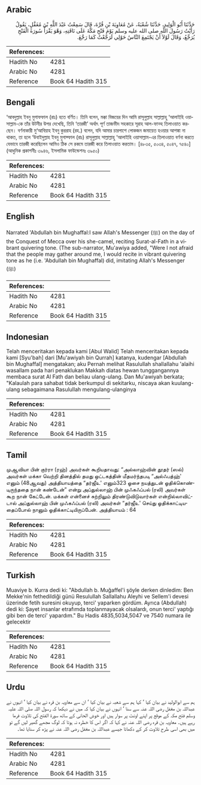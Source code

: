 ## Arabic


<div dir="rtl" lang="ar" style={{fontSize:'larger',backgroundColor:'#f8f9fa',padding:20}}>
حَدَّثَنَا أَبُو الْوَلِيدِ، حَدَّثَنَا شُعْبَةُ، عَنْ مُعَاوِيَةَ بْنِ قُرَّةَ، قَالَ سَمِعْتُ عَبْدَ اللَّهِ بْنَ مُغَفَّلٍ، يَقُولُ رَأَيْتُ رَسُولَ اللَّهِ صلى الله عليه وسلم يَوْمَ فَتْحِ مَكَّةَ عَلَى نَاقَتِهِ، وَهْوَ يَقْرَأُ سُورَةَ الْفَتْحِ يُرَجِّعُ، وَقَالَ لَوْلاَ أَنْ يَجْتَمِعَ النَّاسُ حَوْلِي لَرَجَّعْتُ كَمَا رَجَّعَ‏.‏
</div>
<div style={{backgroundColor:'#f8f9fa',padding:20, marginBottom: 10}}><table> <thead> <tr> <th>References:</th> <th></th> </tr> </thead> <tbody><tr><td>Hadith No</td><td>4281</td></tr><tr><td>Arabic No</td><td>4281</td></tr><tr><td>Reference</td><td>Book 64 Hadith 315</td></tr></tbody></table></div>

## Bengali


<div dir="ltr" lang="bn" style={{fontSize:'larger',backgroundColor:'#f8f9fa',padding:20}}>
‘আবদুল্লাহ ইবনু মুগাফফাল (রাঃ) হতে বর্ণিত। তিনি বলেন, মক্কা বিজয়ের দিন আমি রাসূলুল্লাহ সাল্লাল্লাহু ‘আলাইহি ওয়াসাল্লাম-কে তাঁর উটনীর উপর দেখেছি, তিনি ‘তারজী’ অর্থাৎ পূর্ণ তাজভীদ সহকারে সূরাহ আল-ফাত্হ তিলাওয়াত করছেন। বর্ণনাকারী মু‘আবিয়াহ ইবনু কুররাহ (রহ.) বলেন, যদি আমার চারপাশে লোকজন জমায়েত হওয়ার আশঙ্কা না থাকত, তা হলে ‘উবাইদুল্লাহ ইবনু মুগাফ্ফাল (রাঃ) রাসূলুল্লাহ সাল্লাল্লাহু ‘আলাইহি ওয়াসাল্লাম-এর তিলাওয়াত বর্ণনা করতে যেভাবে তারজী করেছিলেন আমিও ঠিক সে রকমে তারজী করে তিলাওয়াত করতাম। [৪৮৩৫, ৫০৩৪, ৫০৪৭, ৭৫৪০] (আধুনিক প্রকাশনীঃ ৩৯৪৬, ইসলামিক ফাউন্ডেশনঃ ৩৯৫০)
</div>
<div style={{backgroundColor:'#f8f9fa',padding:20, marginBottom: 10}}><table> <thead> <tr> <th>References:</th> <th></th> </tr> </thead> <tbody><tr><td>Hadith No</td><td>4281</td></tr><tr><td>Arabic No</td><td>4281</td></tr><tr><td>Reference</td><td>Book 64 Hadith 315</td></tr></tbody></table></div>

## English


<div dir="ltr" lang="en" style={{fontSize:'larger',backgroundColor:'#f8f9fa',padding:20}}>
Narrated 'Abdullah bin Mughaffal:I saw Allah's Messenger (ﷺ) on the day of the Conquest of Mecca over his she-camel, reciting Surat-al-Fath in a vibrant quivering tone. (The sub-narrator, Mu'awiya added, "Were I not afraid that the people may gather around me, I would recite in vibrant quivering tone as he (i.e. 'Abdullah bin Mughaffal) did, imitating Allah's Messenger (ﷺ)
</div>
<div style={{backgroundColor:'#f8f9fa',padding:20, marginBottom: 10}}><table> <thead> <tr> <th>References:</th> <th></th> </tr> </thead> <tbody><tr><td>Hadith No</td><td>4281</td></tr><tr><td>Arabic No</td><td>4281</td></tr><tr><td>Reference</td><td>Book 64 Hadith 315</td></tr></tbody></table></div>

## Indonesian


<div dir="ltr" lang="id" style={{fontSize:'larger',backgroundColor:'#f8f9fa',padding:20}}>
Telah menceritakan kepada kami [Abul Walid] Telah menceritakan kepada kami [Syu'bah] dari [Mu'awiyah bin Qurrah] katanya, kudengar [Abdullah bin Mughaffal] mengatakan; aku Pernah melihat Rasulullah shallallahu 'alaihi wasallam pada hari penaklukan Makkah diatas hewan tunggangannya membaca surat Al Fath dan beliau ulang-ulang. Dan Mu'awiyah berkata; "Kalaulah para sahabat tidak berkumpul di sekitarku, niscaya akan kuulang-ulang sebagaimana Rasulullah mengulang-ulanginya
</div>
<div style={{backgroundColor:'#f8f9fa',padding:20, marginBottom: 10}}><table> <thead> <tr> <th>References:</th> <th></th> </tr> </thead> <tbody><tr><td>Hadith No</td><td>4281</td></tr><tr><td>Arabic No</td><td>4281</td></tr><tr><td>Reference</td><td>Book 64 Hadith 315</td></tr></tbody></table></div>

## Tamil


<div dir="ltr" lang="ta" style={{fontSize:'larger',backgroundColor:'#f8f9fa',padding:20}}>
முஆவியா பின் குர்ரா (ரஹ்) அவர்கள் கூறியதாவது: “அல்லாஹ்வின் தூதர் (ஸல்) அவர்கள் மக்கா வெற்றி தினத்தில் தமது ஒட்டகத்தின் மீதமர்ந்தபடி “அல்ஃபத்ஹ்' எனும் (48ஆவது) அத்தியாயத்தை “தர்ஜீஉ' எனும்323 ஓசை நயத்துடன் ஓதிக்கொண்டிருந்ததை நான் கண்டேன்” என்று அப்துல்லாஹ் பின் முஃகஃப்பல் (ரலி) அவர்கள் கூற நான் கேட்டேன். மக்கள் என்னைச் சுற்றிலும் திரண்டுவிடுவார்கள் என்றில்லாவிட்டால் அப்துல்லாஹ் பின் முஃகஃப்பல் (ரலி) அவர்கள் “தர்ஜீஉ' செய்து ஓதிக்காட்டியதைப்போல் நானும் ஓதிக்காட்டியிருப்பேன். அத்தியாயம் : 64
</div>
<div style={{backgroundColor:'#f8f9fa',padding:20, marginBottom: 10}}><table> <thead> <tr> <th>References:</th> <th></th> </tr> </thead> <tbody><tr><td>Hadith No</td><td>4281</td></tr><tr><td>Arabic No</td><td>4281</td></tr><tr><td>Reference</td><td>Book 64 Hadith 315</td></tr></tbody></table></div>

## Turkish


<div dir="ltr" lang="tr" style={{fontSize:'larger',backgroundColor:'#f8f9fa',padding:20}}>
Muaviye b. Kurra dedi ki: "Abdullah b. Muğaffel'i şöyle derken dinledim: Ben Mekke'nin fethedildiği günü Resulullah Sallallahu Aleyhi ve Sellem'i devesi üzerinde fetih suresini okuyup, terci' yaparken gördüm. Ayrıca (Abdullah) dedi ki: Şayet insanlar etrafımda toplanmayacak olsalardı, onun terci' yaptığı gibi ben de terci' yapardım." Bu Hadis 4835,5034,5047 ve 7540 numara ile gelecektir
</div>
<div style={{backgroundColor:'#f8f9fa',padding:20, marginBottom: 10}}><table> <thead> <tr> <th>References:</th> <th></th> </tr> </thead> <tbody><tr><td>Hadith No</td><td>4281</td></tr><tr><td>Arabic No</td><td>4281</td></tr><tr><td>Reference</td><td>Book 64 Hadith 315</td></tr></tbody></table></div>

## Urdu


<div dir="rtl" lang="ur" style={{fontSize:'larger',backgroundColor:'#f8f9fa',padding:20}}>
ہم سے ابوالولید نے بیان کیا ‘ کہا ہم سے شعبہ نے بیان کیا ‘ ان سے معاویہ بن قرہ نے بیان کیا ‘ انہوں نے عبداللہ بن مغفل رضی اللہ عنہ سے سنا ‘ انہوں نے بیان کیا کہ میں نے دیکھا کہ رسول اللہ صلی اللہ علیہ وسلم فتح مکہ کے موقع پر اپنے اونٹ پر سوار ہیں اور خوش الحانی کے ساتھ سورۃ الفتح کی تلاوت فرما رہے ہیں۔ معاویہ بن قرہ رضی اللہ عنہ نے کہا کہ اگر اس کا خطرہ نہ ہوتا کہ لوگ مجھے گھیر لیں گے تو میں بھی اسی طرح تلاوت کر کے دکھاتا جیسے عبداللہ بن مغفل رضی اللہ عنہ نے پڑھ کر سنایا تھا۔
</div>
<div style={{backgroundColor:'#f8f9fa',padding:20, marginBottom: 10}}><table> <thead> <tr> <th>References:</th> <th></th> </tr> </thead> <tbody><tr><td>Hadith No</td><td>4281</td></tr><tr><td>Arabic No</td><td>4281</td></tr><tr><td>Reference</td><td>Book 64 Hadith 315</td></tr></tbody></table></div>